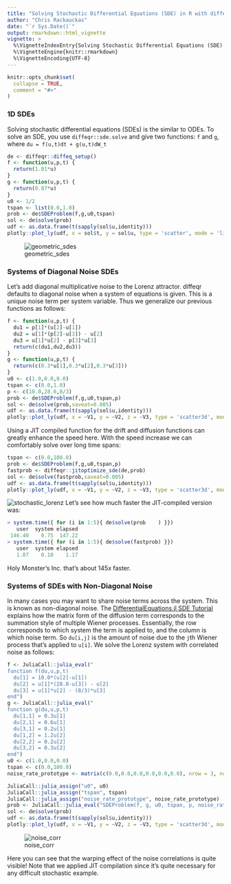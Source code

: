 ---
title: "Solving Stochastic Differential Equations (SDE) in R with diffeqr"
author: "Chris Rackauckas"
date: "`r Sys.Date()`"
output: rmarkdown::html_vignette
vignette: >
  %\VignetteIndexEntry{Solving Stochastic Differential Equations (SDE) in R with diffeqr}
  %\VignetteEngine{knitr::rmarkdown}
  %\VignetteEncoding{UTF-8}
---

```{r setup, include = FALSE}
knitr::opts_chunk$set(
  collapse = TRUE,
  comment = "#>"
)
```

### 1D SDEs

Solving stochastic differential equations (SDEs) is the similar to ODEs. To solve an SDE, you use `diffeqr::sde.solve` and give
two functions: `f` and `g`, where `du = f(u,t)dt + g(u,t)dW_t`

```r
de <- diffeqr::diffeq_setup()
f <- function(u,p,t) {
  return(1.01*u)
}
g <- function(u,p,t) {
  return(0.87*u)
}
u0 <- 1/2
tspan <- list(0.0,1.0)
prob <- de$SDEProblem(f,g,u0,tspan)
sol <- de$solve(prob)
udf <- as.data.frame(t(sapply(sol$u,identity)))
plotly::plot_ly(udf, x = sol$t, y = sol$u, type = 'scatter', mode = 'lines')
```

![geometric_sdes](https://user-images.githubusercontent.com/1814174/39020683-9ea22b56-43e2-11e8-97f5-0c2a3ea69a2e.png)

### Systems of Diagonal Noise SDEs

Let's add diagonal multiplicative noise to the Lorenz attractor. diffeqr defaults to diagonal noise when a system of
equations is given. This is a unique noise term per system variable. Thus we generalize our previous functions as
follows:

```R
f <- function(u,p,t) {
  du1 = p[1]*(u[2]-u[1])
  du2 = u[1]*(p[2]-u[3]) - u[2]
  du3 = u[1]*u[2] - p[3]*u[3]
  return(c(du1,du2,du3))
}
g <- function(u,p,t) {
  return(c(0.3*u[1],0.3*u[2],0.3*u[3]))
}
u0 <- c(1.0,0.0,0.0)
tspan <- c(0.0,1.0)
p <- c(10.0,28.0,8/3)
prob <- de$SDEProblem(f,g,u0,tspan,p)
sol <- de$solve(prob,saveat=0.005)
udf <- as.data.frame(t(sapply(sol$u,identity)))
plotly::plot_ly(udf, x = ~V1, y = ~V2, z = ~V3, type = 'scatter3d', mode = 'lines')
```

Using a JIT compiled function for the drift and diffusion functions can greatly enhance the speed here.
With the speed increase we can comfortably solve over long time spans:

```R
tspan <- c(0.0,100.0)
prob <- de$SDEProblem(f,g,u0,tspan,p)
fastprob <- diffeqr::jitoptimize_sde(de,prob)
sol <- de$solve(fastprob,saveat=0.005)
udf <- as.data.frame(t(sapply(sol$u,identity)))
plotly::plot_ly(udf, x = ~V1, y = ~V2, z = ~V3, type = 'scatter3d', mode = 'lines')
```

![stochastic_lorenz](https://user-images.githubusercontent.com/1814174/39019723-216c3210-43df-11e8-82c0-2e676f53e235.png)
Let's see how much faster the JIT-compiled version was:

```R
> system.time({ for (i in 1:5){ de$solve(prob    ) }})
   user  system elapsed
 146.40    0.75  147.22
> system.time({ for (i in 1:5){ de$solve(fastprob) }})
   user  system elapsed
   1.07    0.10    1.17
```

Holy Monster's Inc. that's about 145x faster.

### Systems of SDEs with Non-Diagonal Noise

In many cases you may want to share noise terms across the system. This is known as non-diagonal noise. The
[DifferentialEquations.jl SDE Tutorial](https://diffeq.sciml.ai/dev/tutorials/sde_example/#Example-4:-Systems-of-SDEs-with-Non-Diagonal-Noise-1)
explains how the matrix form of the diffusion term corresponds to the summation style of multiple Wiener processes. Essentially,
the row corresponds to which system the term is applied to, and the column is which noise term. So `du[i,j]` is the amount of
noise due to the `j`th Wiener process that's applied to `u[i]`. We solve the Lorenz system with correlated noise as follows:

```R
f <- JuliaCall::julia_eval("
function f(du,u,p,t)
  du[1] = 10.0*(u[2]-u[1])
  du[2] = u[1]*(28.0-u[3]) - u[2]
  du[3] = u[1]*u[2] - (8/3)*u[3]
end")
g <- JuliaCall::julia_eval("
function g(du,u,p,t)
  du[1,1] = 0.3u[1]
  du[2,1] = 0.6u[1]
  du[3,1] = 0.2u[1]
  du[1,2] = 1.2u[2]
  du[2,2] = 0.2u[2]
  du[3,2] = 0.3u[2]
end")
u0 <- c(1.0,0.0,0.0)
tspan <- c(0.0,100.0)
noise_rate_prototype <- matrix(c(0.0,0.0,0.0,0.0,0.0,0.0), nrow = 3, ncol = 2)

JuliaCall::julia_assign("u0", u0)
JuliaCall::julia_assign("tspan", tspan)
JuliaCall::julia_assign("noise_rate_prototype", noise_rate_prototype)
prob <- JuliaCall::julia_eval("SDEProblem(f, g, u0, tspan, p, noise_rate_prototype=noise_rate_prototype)")
sol <- de$solve(prob)
udf <- as.data.frame(t(sapply(sol$u,identity)))
plotly::plot_ly(udf, x = ~V1, y = ~V2, z = ~V3, type = 'scatter3d', mode = 'lines')
```

![noise_corr](https://user-images.githubusercontent.com/1814174/39022036-8958319a-43e8-11e8-849b-c21bcb2ec21e.png)

Here you can see that the warping effect of the noise correlations is quite visible!
Note that we applied JIT compilation since it's quite necessary for any difficult
stochastic example.
